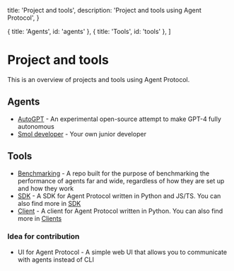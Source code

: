   title: 'Project and tools',
  description: 'Project and tools using Agent Protocol',
}

  { title: 'Agents', id: 'agents' },
  { title: 'Tools', id: 'tools' },
]

# Project and tools

This is an overview of projects and tools using Agent Protocol.

## Agents

- [AutoGPT](https://github.com/e2b-dev/Auto-GPT) - An experimental open-source attempt to make GPT-4 fully autonomous
- [Smol developer](https://github.com/smol-ai/developer) - Your own junior developer

## Tools

- [Benchmarking](https://github.com/Significant-Gravitas/Auto-GPT-Benchmarks) - A repo built for the purpose of benchmarking the performance of agents far and wide, regardless of how they are set up and how they work
- [SDK](https://github.com/e2b-dev/agent-protocol/tree/main/sdk) - A SDK for Agent Protocol written in Python and JS/TS. You can also find more in [SDK](/sdks/)
- [Client](https://github.com/e2b-dev/agent-protocol/tree/main/client/python) - A client for Agent Protocol written in Python. You can also find more in [Clients](/clients/)

### Idea for contribution

- UI for Agent Protocol - A simple web UI that allows you to communicate with agents instead of CLI
